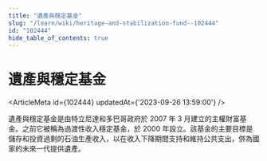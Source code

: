 ```yaml
---
title: "遺產與穩定基金"
slug: "/learn/wiki/heritage-and-stabilization-fund--102444"
id: "102444"
hide_table_of_contents: true
---
```



# 遺產與穩定基金

<ArticleMeta id={102444} updatedAt={'2023-09-26 13:59:00'} />
<div className='border-solid border-b border-t-0 my-4 border-[var(--ifm-color-gray-300)]' />

遺產與穩定基金是由特立尼達和多巴哥政府於 2007 年 3 月建立的主權財富基金。之前它被稱為過渡性收入穩定基金，於 2000 年設立。該基金的主要目標是儲存和投資過剩的石油生產收入，以在收入下降期間支持和維持公共支出，併為國家的未來一代提供遺產。
